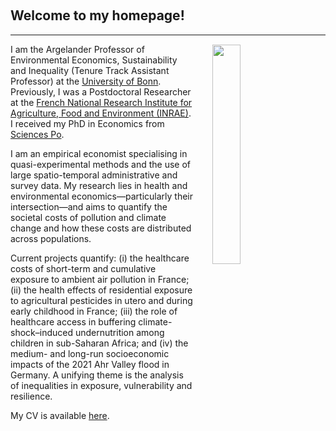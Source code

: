<br>

## Welcome to my homepage!
***


<img src="personal_webpage_photo.jpg" style="width:30%; border:0px solid; margin-top: 1px; margin-bottom: 0px; margin-right: 30px ; margin-left: 30px" align="right">


I am the Argelander Professor of Environmental Economics, Sustainability and Inequality (Tenure Track Assistant Professor) at the [University of Bonn](https://www.uni-bonn.de/en/){target="_blank"}. Previously, I was a Postdoctoral Researcher at the [French National Research Institute for Agriculture, Food and Environment (INRAE)](https://www.inrae.fr/en/about-us){target="_blank"}. I received my PhD in Economics from [Sciences Po](https://www.sciencespo.fr/department-economics/en.html){target="_blank"}.

I am an empirical economist specialising in quasi-experimental methods and the use of large spatio-temporal administrative and survey data. My research lies in health and environmental economics—particularly their intersection—and aims to quantify the societal costs of pollution and climate change and how these costs are distributed across populations.

Current projects quantify: (i) the healthcare costs of short-term and cumulative exposure to ambient air pollution in France; (ii) the health effects of residential exposure to agricultural pesticides in utero and during early childhood in France; (iii) the role of healthcare access in buffering climate-shock–induced undernutrition among children in sub-Saharan Africa; and (iv) the medium- and long-run socioeconomic impacts of the 2021 Ahr Valley flood in Germany. A unifying theme is the analysis of inequalities in exposure, vulnerability and resilience. 


My CV is available [here](Academic_CV_Mink.pdf){target="_blank"}.


